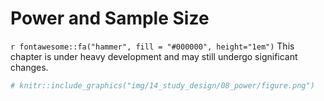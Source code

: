 # Power and Sample Size

```{=html}
<!-- 
Hidden comments placeholder
---------------------------

To preview:
bookdown::preview_chapter("chapters/14_study_design/08_power.Rmd")

Copy and paste:
👆**Here's what we did above:**
-->
```

::: under-construction
`r fontawesome::fa("hammer", fill = "#000000", height="1em")` This chapter is under heavy development and may still undergo significant changes.
:::

```r
# knitr::include_graphics("img/14_study_design/08_power/figure.png")
```